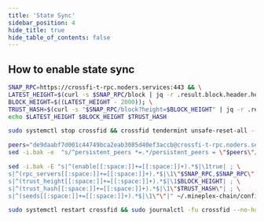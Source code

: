 ```yaml
---
title: 'State Sync'
sidebar_position: 4
hide_title: true
hide_table_of_contents: false
---
```



<PageTitle
  iconUrl="img/crossfi-icon.svg"
  title="CrossFi State Sync"
  chainId="crossfi-evm-testnet-1"
  version="v0.4.0"
/>

## How to enable state sync

```bash
SNAP_RPC=https://crossfi-t-rpc.noders.services:443 && \
LATEST_HEIGHT=$(curl -s $SNAP_RPC/block | jq -r .result.block.header.height); \
BLOCK_HEIGHT=$((LATEST_HEIGHT - 2000)); \
TRUST_HASH=$(curl -s "$SNAP_RPC/block?height=$BLOCK_HEIGHT" | jq -r .result.block_id.hash) && \
echo $LATEST_HEIGHT $BLOCK_HEIGHT $TRUST_HASH
```

```bash
sudo systemctl stop crossfid && crossfid tendermint unsafe-reset-all --home ~/.mineplex-chain --keep-addr-book
```

```bash
peers="de9daabf7d001c44749bca2eab3085d40ef3accb@crossfi-t-rpc.noders.services:26056"
sed -i.bak -e  "s/^persistent_peers *=.*/persistent_peers = \"$peers\"/" ~/.mineplex-chain/config/config.toml
```

```bash
sed -i.bak -E "s|^(enable[[:space:]]+=[[:space:]]+).*$|\1true| ; \
s|^(rpc_servers[[:space:]]+=[[:space:]]+).*$|\1\"$SNAP_RPC,$SNAP_RPC\"| ; \
s|^(trust_height[[:space:]]+=[[:space:]]+).*$|\1$BLOCK_HEIGHT| ; \
s|^(trust_hash[[:space:]]+=[[:space:]]+).*$|\1\"$TRUST_HASH\"| ; \
s|^(seeds[[:space:]]+=[[:space:]]+).*$|\1\"\"|" ~/.mineplex-chain/config/config.toml
```

```bash
sudo systemctl restart crossfid && sudo journalctl -fu crossfid --no-hostname -o cat
```
